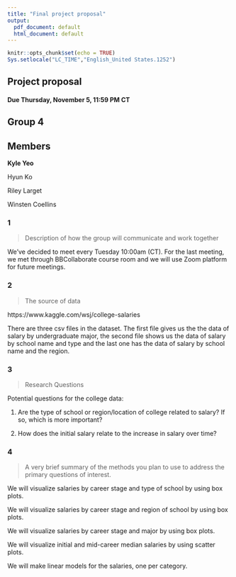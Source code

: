 ```yaml
---
title: "Final project proposal"
output:
  pdf_document: default
  html_document: default
---
```


```r
knitr::opts_chunk$set(echo = TRUE)
Sys.setlocale("LC_TIME","English_United States.1252")
```



## Project proposal

#### Due Thursday, November 5, 11:59 PM CT

## Group 4 

## Members

**Kyle Yeo**  

Hyun Ko  

Riley Larget

Winsten Coellins  


### 1

> Description of how the group will communicate and work together

We've decided to meet every Tuesday 10:00am (CT).
For the last meeting, we  met through BBCollaborate course room and we will use Zoom platform for future meetings.


### 2 

> The source of data

https://www.kaggle.com/wsj/college-salaries

There are three csv files in the dataset. The first file gives us the the data of salary by undergraduate major, the second file shows us the data of salary by school name and type and the last one has the data of salary by school name and the region.





### 3

> Research Questions

Potential questions for the college data:

1. Are the type of school or region/location of college related to salary? If so, which is more important?

2. How does the initial salary relate to the increase in salary over time?




### 4

> A very brief summary of the methods you plan to use to address the primary questions of interest.

We will visualize salaries by career stage and type of school by using box plots.

We will visualize salaries by career stage and region of school by using box plots.

We will visualize salaries by career stage and major by using box plots.

We will visualize initial and mid-career median salaries by using scatter plots.

We will make linear models for the salaries, one per category.

